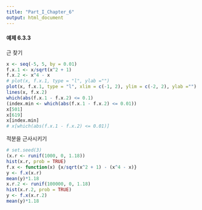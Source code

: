 ```yaml
---
title: "Part_I_Chapter_6"
output: html_document
---
```


#### 예제 6.3.3

근 찾기

```r
x <- seq(-5, 5, by = 0.01)
f.x.1 <- x/sqrt(x^2 + 1)
f.x.2 <- x^4 - x
# plot(x, f.x.1, type = "l", ylab ="")
plot(x, f.x.1, type = "l", xlim = c(-1, 2), ylim = c(-2, 2), ylab ="")
lines(x, f.x.2)
which(abs(f.x.1 - f.x.2) <= 0.1)
(index.min <- which(abs(f.x.1 - f.x.2) <= 0.01))
x[501]
x[619]
x[index.min]
# x[which(abs(f.x.1 - f.x.2) <= 0.01)]
```

적분을 근사시키기

```r
# set.seed(3)
(x.r <- runif(1000, 0, 1.18))
hist(x.r, prob = TRUE)
f.x <- function(x) {x/sqrt(x^2 + 1) - (x^4 - x)}
y <- f.x(x.r)
mean(y)*1.18
x.r.2 <- runif(100000, 0, 1.18)
hist(x.r.2, prob = TRUE)
y <- f.x(x.r.2)
mean(y)*1.18
```

